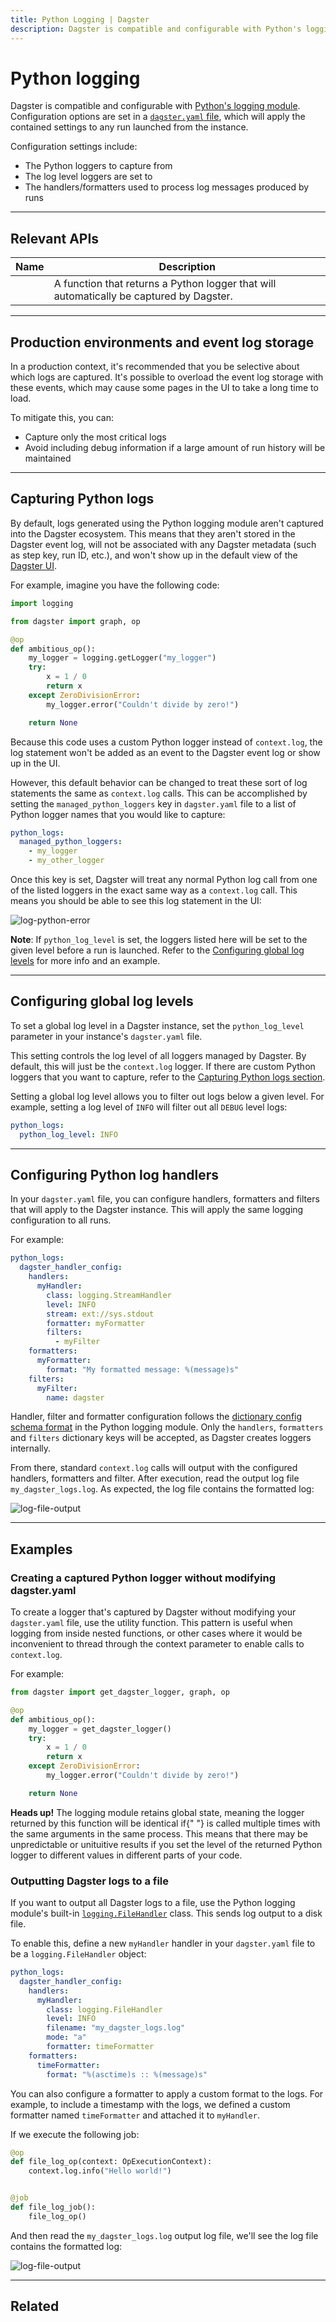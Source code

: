 ```yaml
---
title: Python Logging | Dagster
description: Dagster is compatible and configurable with Python's logging module.
---
```


# Python logging

Dagster is compatible and configurable with [Python's logging module](https://docs.python.org/3/library/logging.html). Configuration options are set in a [`dagster.yaml` file](/deployment/dagster-instance), which will apply the contained settings to any run launched from the instance.

Configuration settings include:

- The Python loggers to capture from
- The log level loggers are set to
- The handlers/formatters used to process log messages produced by runs

---

## Relevant APIs

| Name                                                     | Description                                                                             |
| -------------------------------------------------------- | --------------------------------------------------------------------------------------- |
| <PyObject module="dagster" object="get_dagster_logger"/> | A function that returns a Python logger that will automatically be captured by Dagster. |

---

## Production environments and event log storage

In a production context, it's recommended that you be selective about which logs are captured. It's possible to overload the event log storage with these events, which may cause some pages in the UI to take a long time to load.

To mitigate this, you can:

- Capture only the most critical logs
- Avoid including debug information if a large amount of run history will be maintained

---

## Capturing Python logs <Experimental />

By default, logs generated using the Python logging module aren't captured into the Dagster ecosystem. This means that they aren't stored in the Dagster event log, will not be associated with any Dagster metadata (such as step key, run ID, etc.), and won't show up in the default view of the [Dagster UI](/concepts/webserver/ui).

For example, imagine you have the following code:

```python file=/concepts/logging/python_logger.py startafter=start_python_logger endbefore=end_python_logger dedent=4
import logging

from dagster import graph, op

@op
def ambitious_op():
    my_logger = logging.getLogger("my_logger")
    try:
        x = 1 / 0
        return x
    except ZeroDivisionError:
        my_logger.error("Couldn't divide by zero!")

    return None
```

Because this code uses a custom Python logger instead of `context.log`, the log statement won't be added as an event to the Dagster event log or show up in the UI.

However, this default behavior can be changed to treat these sort of log statements the same as `context.log` calls. This can be accomplished by setting the `managed_python_loggers` key in `dagster.yaml` file to a list of Python logger names that you would like to capture:

```yaml file=/concepts/logging/python_logging_managed_loggers_config.yaml
python_logs:
  managed_python_loggers:
    - my_logger
    - my_other_logger
```

Once this key is set, Dagster will treat any normal Python log call from one of the listed loggers in the exact same way as a `context.log` call. This means you should be able to see this log statement in the UI:

<Image
alt="log-python-error"
src="/images/concepts/logging/log-python-error.png"
width={1165}
height={250}
/>

**Note**: If `python_log_level` is set, the loggers listed here will be set to the given level before a run is launched. Refer to the [Configuring global log levels](#configuring-global-log-levels) for more info and an example.

---

## Configuring global log levels <Experimental />

To set a global log level in a Dagster instance, set the `python_log_level` parameter in your instance's `dagster.yaml` file.

This setting controls the log level of all loggers managed by Dagster. By default, this will just be the `context.log` logger. If there are custom Python loggers that you want to capture, refer to the [Capturing Python logs section](#capturing-python-logs).

Setting a global log level allows you to filter out logs below a given level. For example, setting a log level of `INFO` will filter out all `DEBUG` level logs:

```yaml file=/concepts/logging/python_logging_python_log_level_config.yaml
python_logs:
  python_log_level: INFO
```

---

## Configuring Python log handlers <Experimental />

In your `dagster.yaml` file, you can configure handlers, formatters and filters that will apply to the Dagster instance. This will apply the same logging configuration to all runs.

For example:

```yaml file=/concepts/logging/python_logging_handler_config.yaml
python_logs:
  dagster_handler_config:
    handlers:
      myHandler:
        class: logging.StreamHandler
        level: INFO
        stream: ext://sys.stdout
        formatter: myFormatter
        filters:
          - myFilter
    formatters:
      myFormatter:
        format: "My formatted message: %(message)s"
    filters:
      myFilter:
        name: dagster
```

Handler, filter and formatter configuration follows the [dictionary config schema format](https://docs.python.org/3/library/logging.config.html#logging-config-dictschema) in the Python logging module. Only the `handlers`, `formatters` and `filters` dictionary keys will be accepted, as Dagster creates loggers internally.

From there, standard `context.log` calls will output with the configured handlers, formatters and filter. After execution, read the output log file `my_dagster_logs.log`. As expected, the log file contains the formatted log:

<Image
alt="log-file-output"
src="/images/concepts/logging/log-file-output.png"
width={2048}
height={484}
/>

---

## Examples

### Creating a captured Python logger without modifying dagster.yaml

To create a logger that's captured by Dagster without modifying your `dagster.yaml` file, use the <PyObject module="dagster" object="get_dagster_logger"/> utility function. This pattern is useful when logging from inside nested functions, or other cases where it would be inconvenient to thread through the context parameter to enable calls to `context.log`.

For example:

```python file=/concepts/logging/python_logger.py startafter=start_get_logger endbefore=end_get_logger dedent=4
from dagster import get_dagster_logger, graph, op

@op
def ambitious_op():
    my_logger = get_dagster_logger()
    try:
        x = 1 / 0
        return x
    except ZeroDivisionError:
        my_logger.error("Couldn't divide by zero!")

    return None
```

<Note>
  <strong>Heads up!</strong> The logging module retains global state, meaning
  the logger returned by this function will be identical if{" "}
  <PyObject module="dagster" object="get_dagster_logger" /> is called multiple
  times with the same arguments in the same process. This means that there may
  be unpredictable or unituitive results if you set the level of the returned
  Python logger to different values in different parts of your code.
</Note>

### Outputting Dagster logs to a file

If you want to output all Dagster logs to a file, use the Python logging module's built-in [`logging.FileHandler`](https://docs.python.org/3/library/logging.handlers.html#logging.FileHandler) class. This sends log output to a disk file.

To enable this, define a new `myHandler` handler in your `dagster.yaml` file to be a `logging.FileHandler` object:

```yaml file=/concepts/logging/python_logging_file_output_config.yaml
python_logs:
  dagster_handler_config:
    handlers:
      myHandler:
        class: logging.FileHandler
        level: INFO
        filename: "my_dagster_logs.log"
        mode: "a"
        formatter: timeFormatter
    formatters:
      timeFormatter:
        format: "%(asctime)s :: %(message)s"
```

You can also configure a formatter to apply a custom format to the logs. For example, to include a timestamp with the logs, we defined a custom formatter named `timeFormatter` and attached it to `myHandler`.

If we execute the following job:

```python file=/concepts/logging/file_output_pipeline.py startafter=start_custom_file_output_log endbefore=end_custom_file_output_log
@op
def file_log_op(context: OpExecutionContext):
    context.log.info("Hello world!")


@job
def file_log_job():
    file_log_op()
```

And then read the `my_dagster_logs.log` output log file, we'll see the log file contains the formatted log:

<Image
alt="log-file-output"
src="/images/concepts/logging/log-file-output.png"
width={2048}
height={484}
/>

---

## Related

<ArticleList>
  <ArticleListItem
    href="/concepts/logging/loggers"
    title="Loggers"
  ></ArticleListItem>
  <ArticleListItem
    href="/concepts/logging/custom-loggers"
    title="Custom loggers"
  ></ArticleListItem>
  <ArticleListItem
    href="/concepts/webserver/ui"
    title="Dagster UI"
  ></ArticleListItem>
  <ArticleListItem
    href="/concepts/code-locations"
    title="Code locations"
  ></ArticleListItem>
  <ArticleListItem
    href="/deployment/dagster-instance"
    title="Dagster instance (dagster.yaml)"
  ></ArticleListItem>
</ArticleList>
